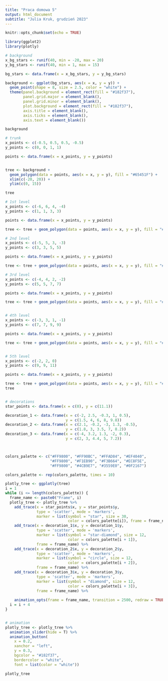 ```yaml
---
title: "Praca domowa 5"
output: html_document
subtitle: "Julia Kruk, grudzień 2023"
---
```


```r
knitr::opts_chunk$set(echo = TRUE)
```


```r
library(ggplot2)
library(plotly)

# background
x_bg_stars <- runif(40, min = -20, max = 20)
y_bg_stars <- runif(40, min = 1, max = 15)

bg_stars <- data.frame(x = x_bg_stars, y = y_bg_stars)

background <- ggplot(bg_stars, aes(x = x, y = y)) +
  geom_point(shape = 8, size = 2.5, color = "white") +
  theme(panel.background = element_rect(fill = "#182f37"),
        panel.grid.major = element_blank(),
        panel.grid.minor = element_blank(),
        plot.background = element_rect(fill = "#182f37"),
        axis.title = element_blank(),
        axis.ticks = element_blank(),
        axis.text = element_blank())

background

# trunk
x_points <- c(-0.5, 0.5, 0.5, -0.5)
y_points <- c(0, 0, 1, 1)

points <- data.frame(x = x_points, y = y_points)


tree <- background +
  geom_polygon(data = points, aes(x = x, y = y), fill = "#65451F") +
  xlim(c(-20, 20)) +
  ylim(c(0, 15))

tree

# 1st level
x_points <- c(-6, 6, 4, -4)
y_points <- c(1, 1, 3, 3)

points <- data.frame(x = x_points, y = y_points)

tree <- tree + geom_polygon(data = points, aes(x = x, y = y), fill = "#567D30")

# 2nd level
x_points <- c(-5, 5, 3, -3)
y_points <- c(3, 3, 5, 5)

points <- data.frame(x = x_points, y = y_points)

tree <- tree + geom_polygon(data = points, aes(x = x, y = y), fill = "#567D30")

# 3rd level
x_points <- c(-4, 4, 2, -2)
y_points <- c(5, 5, 7, 7)

points <- data.frame(x = x_points, y = y_points)

tree <- tree + geom_polygon(data = points, aes(x = x, y = y), fill = "#567D30")


# 4th level
x_points <- c(-3, 3, 1, -1)
y_points <- c(7, 7, 9, 9)

points <- data.frame(x = x_points, y = y_points)

tree <- tree + geom_polygon(data = points, aes(x = x, y = y), fill = "#567D30")


# 5th level
x_points <- c(-2, 2, 0)
y_points <- c(9, 9, 11)

points <- data.frame(x = x_points, y = y_points)

tree <- tree + geom_polygon(data = points, aes(x = x, y = y), fill = "#567D30")
tree


# decorations 
star_points <- data.frame(x = c(0), y = c(11.1))

decoration_1 <- data.frame(x = c(-2, 2.5, -0.3, 1, 0.5),
                           y = c(1.5, 4, 6, 8, 9.8))
decoration_2 <- data.frame(x = c(2.1, -0.2, -3, 1.3, -0.5), 
                           y = c(1.8, 3, 3.5, 7, 8.2))
decoration_3 <- data.frame(x = c(-4, 3.2, 1.3, -2, 0.3), 
                           y = c(2, 3, 4.4, 5, 7.2))



colors_palette <- c("#FF9800", "#FF90BC", "#FFAD84", "#EF4040",
                    "#FF9800", "#F1EB90", "#F3B664", "#EC8F5E",
                    "#FF9800", "#4CB9E7", "#3559E0", "#0F2167")

colors_palette <- rep(colors_palette, times = 10)

plotly_tree <- ggplotly(tree)
i = 1
while (i <= length(colors_palette)) {
  frame_name <- paste0("Frame", i)
  plotly_tree <- plotly_tree %>% 
    add_trace(x = star_points$x, y = star_points$y, 
              type = 'scatter', mode = 'markers', 
              marker = list(symbol = "star", size = 30, 
                            color = colors_palette[i]), frame = frame_name) %>% 
    add_trace(x = decoration_1$x, y = decoration_1$y,
              type = 'scatter', mode = 'markers', 
              marker = list(symbol = "star-diamond", size = 12, 
                            color = colors_palette[i + 1]), 
              frame = frame_name) %>% 
    add_trace(x = decoration_2$x, y = decoration_2$y,
              type = 'scatter', mode = 'markers', 
              marker = list(symbol = "circle", size = 12,
                            color = colors_palette[i + 2]), 
              frame = frame_name) %>% 
    add_trace(x = decoration_3$x, y = decoration_3$y,
              type = 'scatter', mode = 'markers', 
              marker = list(symbol = "diamond", size = 12, 
                            color = colors_palette[i + 3]), 
              frame = frame_name) %>% 
    
    animation_opts(frame = frame_name, transition = 2500, redraw = TRUE)
  i = i + 4
}


# animation
plotly_tree <- plotly_tree %>% 
  animation_slider(hide = T) %>% 
  animation_button(
    x = 0.2, 
    xanchor = "left",
    y = 0.3,
    bgcolor = "#182f37",   
    bordercolor = "white",
    font = list(color = "white"))

plotly_tree




```

